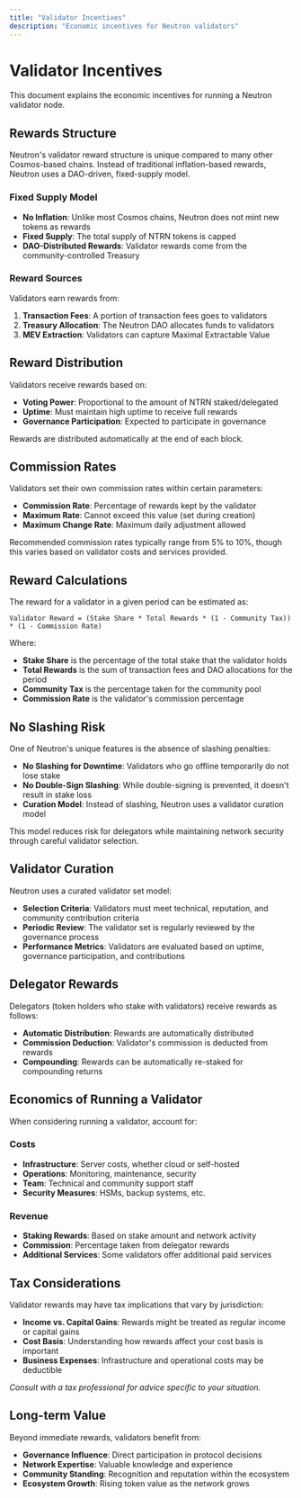 ```yaml
---
title: "Validator Incentives"
description: "Economic incentives for Neutron validators"
---
```


# Validator Incentives

This document explains the economic incentives for running a Neutron validator node.

## Rewards Structure

Neutron's validator reward structure is unique compared to many other Cosmos-based chains. Instead of traditional inflation-based rewards, Neutron uses a DAO-driven, fixed-supply model.

### Fixed Supply Model

- **No Inflation**: Unlike most Cosmos chains, Neutron does not mint new tokens as rewards
- **Fixed Supply**: The total supply of NTRN tokens is capped
- **DAO-Distributed Rewards**: Validator rewards come from the community-controlled Treasury

### Reward Sources

Validators earn rewards from:

1. **Transaction Fees**: A portion of transaction fees goes to validators
2. **Treasury Allocation**: The Neutron DAO allocates funds to validators
3. **MEV Extraction**: Validators can capture Maximal Extractable Value

## Reward Distribution

Validators receive rewards based on:

- **Voting Power**: Proportional to the amount of NTRN staked/delegated
- **Uptime**: Must maintain high uptime to receive full rewards
- **Governance Participation**: Expected to participate in governance

Rewards are distributed automatically at the end of each block.

## Commission Rates

Validators set their own commission rates within certain parameters:

- **Commission Rate**: Percentage of rewards kept by the validator
- **Maximum Rate**: Cannot exceed this value (set during creation)
- **Maximum Change Rate**: Maximum daily adjustment allowed

Recommended commission rates typically range from 5% to 10%, though this varies based on validator costs and services provided.

## Reward Calculations

The reward for a validator in a given period can be estimated as:

```
Validator Reward = (Stake Share * Total Rewards * (1 - Community Tax)) * (1 - Commission Rate)
```

Where:
- **Stake Share** is the percentage of the total stake that the validator holds
- **Total Rewards** is the sum of transaction fees and DAO allocations for the period
- **Community Tax** is the percentage taken for the community pool
- **Commission Rate** is the validator's commission percentage

## No Slashing Risk

One of Neutron's unique features is the absence of slashing penalties:

- **No Slashing for Downtime**: Validators who go offline temporarily do not lose stake
- **No Double-Sign Slashing**: While double-signing is prevented, it doesn't result in stake loss
- **Curation Model**: Instead of slashing, Neutron uses a validator curation model

This model reduces risk for delegators while maintaining network security through careful validator selection.

## Validator Curation

Neutron uses a curated validator set model:

- **Selection Criteria**: Validators must meet technical, reputation, and community contribution criteria
- **Periodic Review**: The validator set is regularly reviewed by the governance process
- **Performance Metrics**: Validators are evaluated based on uptime, governance participation, and contributions

## Delegator Rewards

Delegators (token holders who stake with validators) receive rewards as follows:

- **Automatic Distribution**: Rewards are automatically distributed
- **Commission Deduction**: Validator's commission is deducted from rewards
- **Compounding**: Rewards can be automatically re-staked for compounding returns

## Economics of Running a Validator

When considering running a validator, account for:

### Costs

- **Infrastructure**: Server costs, whether cloud or self-hosted
- **Operations**: Monitoring, maintenance, security
- **Team**: Technical and community support staff
- **Security Measures**: HSMs, backup systems, etc.

### Revenue

- **Staking Rewards**: Based on stake amount and network activity
- **Commission**: Percentage taken from delegator rewards
- **Additional Services**: Some validators offer additional paid services

## Tax Considerations

Validator rewards may have tax implications that vary by jurisdiction:

- **Income vs. Capital Gains**: Rewards might be treated as regular income or capital gains
- **Cost Basis**: Understanding how rewards affect your cost basis is important
- **Business Expenses**: Infrastructure and operational costs may be deductible

*Consult with a tax professional for advice specific to your situation.*

## Long-term Value

Beyond immediate rewards, validators benefit from:

- **Governance Influence**: Direct participation in protocol decisions
- **Network Expertise**: Valuable knowledge and experience
- **Community Standing**: Recognition and reputation within the ecosystem
- **Ecosystem Growth**: Rising token value as the network grows 